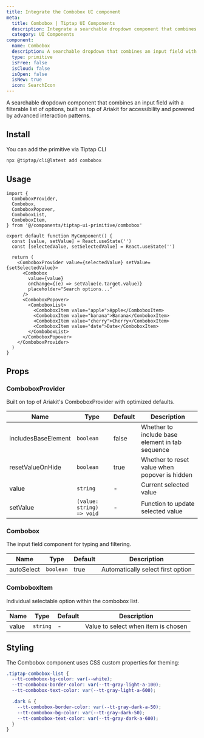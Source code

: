 ```yaml
---
title: Integrate the Combobox UI component
meta:
  title: Combobox | Tiptap UI Components
  description: Integrate a searchable dropdown component that combines an input field with a filterable list of options. Learn more in the docs.
  category: UI Components
component:
  name: Combobox
  description: A searchable dropdown that combines an input field with a filterable list of options for enhanced user interaction.
  type: primitive
  isFree: false
  isCloud: false
  isOpen: false
  isNew: true
  icon: SearchIcon
---
```



A searchable dropdown component that combines an input field with a filterable list of options, built on top of Ariakit for accessibility and powered by advanced interaction patterns.

<CodeDemo isScrollable src="https://template.tiptap.dev/preview/tiptap-ui-primitive/combobox" />

## Install

You can add the primitive via Tiptap CLI

```bash
npx @tiptap/cli@latest add combobox
```

## Usage

```tsx
import {
  ComboboxProvider,
  Combobox,
  ComboboxPopover,
  ComboboxList,
  ComboboxItem,
} from '@/components/tiptap-ui-primitive/combobox'

export default function MyComponent() {
  const [value, setValue] = React.useState('')
  const [selectedValue, setSelectedValue] = React.useState('')

  return (
    <ComboboxProvider value={selectedValue} setValue={setSelectedValue}>
      <Combobox
        value={value}
        onChange={(e) => setValue(e.target.value)}
        placeholder="Search options..."
      />
      <ComboboxPopover>
        <ComboboxList>
          <ComboboxItem value="apple">Apple</ComboboxItem>
          <ComboboxItem value="banana">Banana</ComboboxItem>
          <ComboboxItem value="cherry">Cherry</ComboboxItem>
          <ComboboxItem value="date">Date</ComboboxItem>
        </ComboboxList>
      </ComboboxPopover>
    </ComboboxProvider>
  )
}
```

## Props

### ComboboxProvider

Built on top of Ariakit's ComboboxProvider with optimized defaults.

| Name                | Type                      | Default | Description                                     |
| ------------------- | ------------------------- | ------- | ----------------------------------------------- |
| includesBaseElement | `boolean`                 | false   | Whether to include base element in tab sequence |
| resetValueOnHide    | `boolean`                 | true    | Whether to reset value when popover is hidden   |
| value               | `string`                  | -       | Current selected value                          |
| setValue            | `(value: string) => void` | -       | Function to update selected value               |

### Combobox

The input field component for typing and filtering.

| Name       | Type      | Default | Description                       |
| ---------- | --------- | ------- | --------------------------------- |
| autoSelect | `boolean` | true    | Automatically select first option |

### ComboboxItem

Individual selectable option within the combobox list.

| Name  | Type     | Default | Description                         |
| ----- | -------- | ------- | ----------------------------------- |
| value | `string` | -       | Value to select when item is chosen |

## Styling

The Combobox component uses CSS custom properties for theming:

```scss
.tiptap-combobox-list {
  --tt-combobox-bg-color: var(--white);
  --tt-combobox-border-color: var(--tt-gray-light-a-100);
  --tt-combobox-text-color: var(--tt-gray-light-a-600);

  .dark & {
    --tt-combobox-border-color: var(--tt-gray-dark-a-50);
    --tt-combobox-bg-color: var(--tt-gray-dark-50);
    --tt-combobox-text-color: var(--tt-gray-dark-a-600);
  }
}
```

